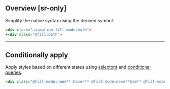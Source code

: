 ## Overview [sr-only]
<Overview/>

Simplify the native syntax using the derived symbol.
```html
<div class="animation-fill-mode:both">
+<div class="@fill:both">
```

---

## Conditionally apply
Apply styles based on different states using [selectors](/docs/state-selectors) and [conditional queries](/docs/conditional-queries).
```html
<div class="@fill-mode:none**:hover** @fill-mode:none**@sm** @fill-mode:none**@dark** @fill-mode:none**@print**">…</div>
```

